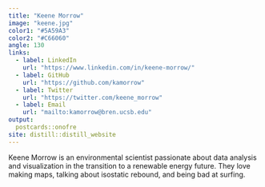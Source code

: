 ```yaml
---
title: "Keene Morrow"
image: "keene.jpg"
color1: "#5A59A3"
color2: "#C66060"
angle: 130
links:
  - label: LinkedIn
    url: "https://www.linkedin.com/in/keene-morrow/"
  - label: GitHub
    url: "https://github.com/kamorrow"
  - label: Twitter
    url: "https://twitter.com/keene_morrow"
  - label: Email
    url: "mailto:kamorrow@bren.ucsb.edu"
output:
  postcards::onofre
site: distill::distill_website
---
```

 
Keene Morrow is an environmental scientist passionate about data analysis and visualization in the transition to a renewable energy future. They love making maps, talking about isostatic rebound, and being bad at surfing.